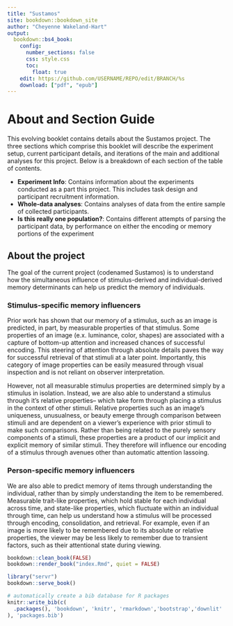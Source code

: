 ```yaml
---
title: "Sustamos"
site: bookdown::bookdown_site
author: "Cheyenne Wakeland-Hart"
output:
  bookdown::bs4_book:
    config:
      number_sections: false
      css: style.css
      toc:
        float: true
    edit: https://github.com/USERNAME/REPO/edit/BRANCH/%s
    download: ["pdf", "epub"]
---
```


# About and Section Guide

This evolving booklet contains details about the Sustamos project. The three sections which comprise this booklet will describe the experiment setup, current participant details, and iterations of the main and additional analyses for this project. Below is a breakdown of each section of the table of contents.

<ul>
  <li><b>Experiment Info</b>: Contains information about the experiments conducted as a part this project. This includes task design and participant recruitment information. </li>
  <li><b>Whole-data analyses</b>: Contains analyses of data from the entire sample of collected participants. </li>
  <li> <b>Is this really one population?</b>: Contains different attempts of parsing the participant data, by performance on either the encoding or memory portions of the experiment </li>
</ul>

## About the project {.unlisted}



The goal of the current project (codenamed Sustamos) is to understand how the simultaneous influence of stimulus-derived and individual-derived memory determinants can help us predict the memory of individuals. 

### Stimulus-specific memory influencers {.unlisted}
Prior work has shown that our memory of a stimulus, such as an image is predicted, in part, by measurable properties of that stimulus. Some properties of an image (e.x. luminance, color, shapes) are associated with a capture of bottom-up attention and increased chances of successful encoding. This steering of attention through absolute details paves the way for successful retrieval of that stimuli at a later point. Importantly, this category of image properties can be easily measured through visual inspection and is not reliant on observer interpretation.

However, not all measurable stimulus properties are determined simply by a stimulus in isolation. Instead, we are also able to understand a stimulus through it's relative properties-- which take form through placing a stimulus in the context of other stimuli. Relative properties such as an image's uniqueness, unusualness, or beauty emerge through comparison between stimuli and are dependent on a viewer's experience with prior stimuli to make such comparisons. Rather than being related to the purely sensory components of a stimuli, these properties are a product of our implicit and explicit memory of similar stimuli. They therefore will influence our encoding of a stimulus through avenues other than automatic attention lassoing.


### Person-specific memory influencers {.unlisted}

We are also able to predict memory of items through understanding the individual, rather than by simply understanding the item to be remembered. Measurable trait-like properties, which hold stable for each individual across time, and state-like properties, which fluctuate within an individual through time, can help us understand how a stimulus will be processed through encoding, consolidation, and retrieval. For example, even if an image is more likely to be remembered due to its absolute or relative properties, the viewer may be less likely to remember due to transient factors, such as their attentional state during viewing. 



 



```r
bookdown::clean_book(FALSE)
bookdown::render_book("index.Rmd", quiet = FALSE)

```

```r
library("servr")
bookdown::serve_book()
```

```r
# automatically create a bib database for R packages
knitr::write_bib(c(
  .packages(), 'bookdown', 'knitr', 'rmarkdown','bootstrap','downlit'
), 'packages.bib')
```

